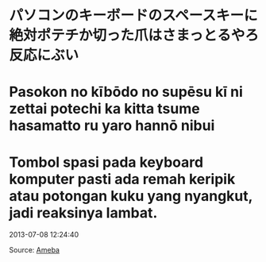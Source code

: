 # パソコンのキーボードのスペースキーに絶対ポテチか切った爪はさまっとるやろ反応にぶい
# Pasokon no kībōdo no supēsu kī ni zettai potechi ka kitta tsume hasamatto ru yaro hannō nibui
# Tombol spasi pada keyboard komputer pasti ada remah keripik atau potongan kuku yang nyangkut, jadi reaksinya lambat.

2013-07-08 12:24:40

Source: [Ameba](https://ameblo.jp/arihara6/amemberentry-11568775636.html)